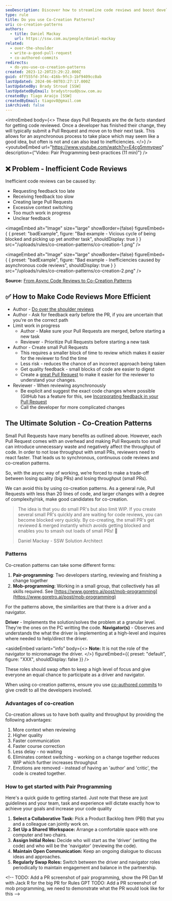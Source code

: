 ```yaml
---
seoDescription: Discover how to streamline code reviews and boost development efficiency by using Co-Creation Patterns, a game-changing approach that combines pair programming and mob programming techniques.
type: rule
title: Do you use Co-Creation Patterns?
uri: co-creation-patterns
authors:
  - title: Daniel Mackay
    url: https://ssw.com.au/people/daniel-mackay
related:
  - over-the-shoulder
  - write-a-good-pull-request
  - co-authored-commits
redirects:
  - do-you-use-co-creation-patterns
created: 2023-12-20T23:29:22.000Z
guid: 4ff555fd-3f4c-416b-9fc3-1bf9409cc0ab
lastUpdated: 2024-06-08T03:27:17.000Z
lastUpdatedBy: Brady Stroud [SSW]
lastUpdatedByEmail: bradystroud@ssw.com.au
createdBy: Tiago Araújo [SSW]
createdByEmail: tiagov8@gmail.com
isArchived: false
---
```


<introEmbed
  body={<>
These days Pull Requests are the de facto standard for getting code reviewed. Once a developer has finished their change, they will typically submit a Pull Request and move on to their next task. This allows for an asynchronous process to take place which may seem like a good idea, but often is not and can also lead to inefficiencies.
  </>}
/>
<youtubeEmbed url="https://www.youtube.com/watch?v=E4cg5mmvpwo" description={"Video: Pair Programming best-practices (11 min)"} />

## ❌ Problem - Inefficient Code Reviews

Inefficient code reviews can be caused by:

* Requesting feedback too late
* Receiving feedback too slow
* Creating large Pull Requests
* Excessive context switching
* Too much work in progress
* Unclear feedback

<imageEmbed
  alt="Image"
  size="large"
  showBorder={false}
  figureEmbed={ {
    preset: "badExample",
    figure: "Bad example - Vicious cycle of being blocked and picking up yet another task",
    shouldDisplay: true
  } }
  src="/uploads/rules/co-creation-patterns/co-creation-1.png"
/>

<imageEmbed
  alt="Image"
  size="large"
  showBorder={false}
  figureEmbed={ {
    preset: "badExample",
    figure: "Bad example - Inefficiencies caused by asynchronous code reviews",
    shouldDisplay: true
  } }
  src="/uploads/rules/co-creation-patterns/co-creation-2.png"
/>

**Source:** [From Async Code Reviews to Co-Creation Patterns](https://www.infoq.com/articles/co-creation-patterns-software-development)

## ✅ How to Make Code Reviews More Efficient

* Author - [Do over the shoulder reviews](/over-the-shoulder)
* Author - Ask for feedback early before the PR, if you are uncertain that you're on the correct path
* Limit work in progress
  * Author - Make sure your Pull Requests are merged, before starting a new task
  * Reviewer - Prioritize Pull Requests before starting a new task
* Author - Create small Pull Requests
  * This requires a smaller block of time to review which makes it easier for the reviewer to find the time
  * Less risk - reduces the chance of an incorrect approach being taken
  * Get quality feedback - small blocks of code are easier to digest
  * Create a [great Pull Request](/write-a-good-pull-request/) to make it easier for the reviewer to understand your changes.
* Reviewer - When reviewing asynchronously
  * Be explicit and suggest the exact code changes where possible (GitHub has a feature for this, see [Incorporating feedback in your Pull Request
](https://docs.github.com/en/pull-requests/collaborating-with-pull-requests/reviewing-changes-in-pull-requests/incorporating-feedback-in-your-pull-request)
  * Call the developer for more complicated changes

## The Ultimate Solution - Co-Creation Patterns

Small Pull Requests have many benefits as outlined above. However, each Pull Request comes with an overhead and making Pull Requests too small can introduce unnecessary waste and negatively affect the throughput of code. In order to not lose throughput with small PRs, reviewers need to react faster. That leads us to synchronous, continuous code reviews and co-creation patterns.

So, with the async way of working, we’re forced to make a trade-off between losing quality (big PRs) and losing throughput (small PRs).

We can avoid this by using co-creation patterns. As a general rule, Pull Requests with less than 20 lines of code, and larger changes with a degree of complexity/risk, make good candidates for co-creation.

> The idea is that you do small PR's but also limit WIP. If you create several small PR's quickly and are waiting for code reviews, you can become blocked very quickly. By co-creating, the small PR's get reviewed & merged instantly which avoids getting blocked and enables you to smash out loads of small PRs! 💪
>
> Daniel Mackay - SSW Solution Architect

### Patterns

Co-creation patterns can take some different forms:

1. **Pair-programming**: Two developers starting, reviewing and finishing a change together
2. **Mob-programming**: Working in a small group, that collectively has all skills required. See [https://www.goretro.ai/post/mob-programming](https://www.goretro.ai/post/mob-programming)

For the patterns above, the similarities are that there is a driver and a navigator.

**Driver** - Implements the solution/solves the problem at a granular level. They're the ones on the PC writting the code.
**Navigator(s)** - Observes and understands the what the driver is implementing at a high-level and inquires where needed to help/direct the driver.

<asideEmbed
  variant="info"
  body={<>
    **Note:** It is not the role of the navigator to micromanage the driver.
  </>}
  figureEmbed={{
    preset: "default",
    figure: "XXX",
    shouldDisplay: false
  }}
/>

These roles should swap often to keep a high level of focus and give everyone an equal chance to participate as a driver and navigator.

When using co-creation patterns, ensure you use [co-authored commits](/co-authored-commits) to give credit to all the developers involved.

### Advantages of co-creation

Co-creation allows us to have both quality and throughput by providing the following advantages:

1. More context when reviewing
2. Higher quality
3. Faster communication
4. Faster course correction
5. Less delay - no waiting
6. Eliminates context switching - working on a change together reduces WIP which further increases throughput
7. Emotions are removed - instead of having an 'author' and 'critic', the code is created together.

### How to get started with Pair Programming

Here's a quick guide to getting started. Just note that these are just guidelines and your team, task and experience will dictate exactly how to achieve your goals and increase your code quality

1. **Select a Collaborative Task:** Pick a Product Backlog Item (PBI) that you and a colleague can jointly work on.
2. **Set Up a Shared Workspace:** Arrange a comfortable space with one computer and two chairs.
3. **Assign Initial Roles:** Decide who will start as the 'driver' (writing the code) and who will be the 'navigator' (reviewing the code).
4. **Maintain Open Communication:** Keep an ongoing dialogue to discuss ideas and approaches.
5. **Regularly Swap Roles:** Switch between the driver and navigator roles periodically to maintain engagement and balance in the partnership.

\<!--
TODO: Add a PR screenshot of pair programming, show the PR Dan M with Jack R for the big PR for Rules GPT
TODO: Add a PR screenshot of mob programming, we need to demonstrate what the PR would look like for this
 -->
